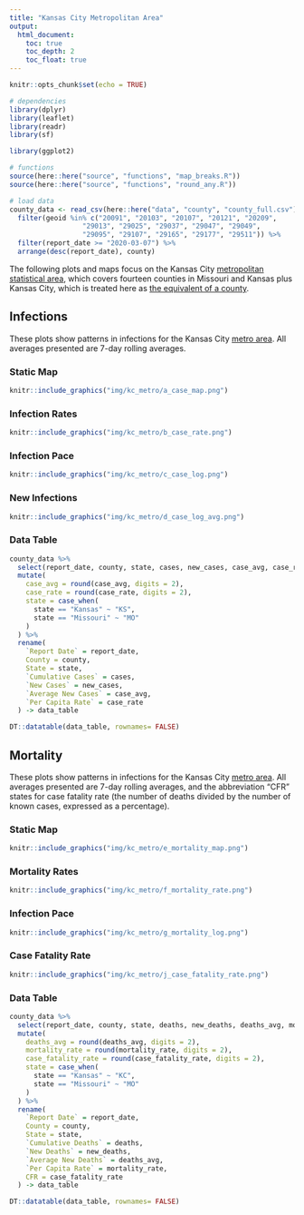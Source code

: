 ```yaml
---
title: "Kansas City Metropolitan Area"
output: 
  html_document:
    toc: true
    toc_depth: 2
    toc_float: true
---
```


```r
knitr::opts_chunk$set(echo = TRUE)

# dependencies
library(dplyr)
library(leaflet)
library(readr)
library(sf)

library(ggplot2)

# functions
source(here::here("source", "functions", "map_breaks.R"))
source(here::here("source", "functions", "round_any.R"))

# load data
county_data <- read_csv(here::here("data", "county", "county_full.csv")) %>%
  filter(geoid %in% c("20091", "20103", "20107", "20121", "20209",
                  "29013", "29025", "29037", "29047", "29049", 
                  "29095", "29107", "29165", "29177", "29511")) %>%
  filter(report_date >= "2020-03-07") %>%
  arrange(desc(report_date), county)
```

The following plots and maps focus on the Kansas City <a href="faq.html#What_is_a_Metropolitan_Statistical_Area">metropolitan statistical area</a>, which covers fourteen counties in Missouri and Kansas plus Kansas City, which is treated here as <a href="faq.html#Why_Do_You_Treat_Joplin_and_Kansas_City_as_Counties">the equivalent of a county</a>.

## Infections {.tabset .tabset-fade .tabset-pills .padtop}
These plots show patterns in infections for the Kansas City <a href="faq.html#What_is_a_Metropolitan_Statistical_Area">metro area</a>. All averages presented are 7-day rolling averages.

### Static Map

```r
knitr::include_graphics("img/kc_metro/a_case_map.png")
```

### Infection Rates

```r
knitr::include_graphics("img/kc_metro/b_case_rate.png")
```

### Infection Pace

```r
knitr::include_graphics("img/kc_metro/c_case_log.png")
```

### New Infections

```r
knitr::include_graphics("img/kc_metro/d_case_log_avg.png")
```

### Data Table

```r
county_data %>%
  select(report_date, county, state, cases, new_cases, case_avg, case_rate) %>%
  mutate(
    case_avg = round(case_avg, digits = 2),
    case_rate = round(case_rate, digits = 2),
    state = case_when(
      state == "Kansas" ~ "KS",
      state == "Missouri" ~ "MO"
    )
  ) %>%
  rename(
    `Report Date` = report_date,
    County = county,
    State = state,
    `Cumulative Cases` = cases,
    `New Cases` = new_cases,
    `Average New Cases` = case_avg,
    `Per Capita Rate` = case_rate
  ) -> data_table

DT::datatable(data_table, rownames= FALSE)
```

## Mortality {.tabset .tabset-fade .tabset-pills .padtop}
These plots show patterns in infections for the Kansas City <a href="faq.html#What_is_a_Metropolitan_Statistical_Area">metro area</a>. All averages presented are 7-day rolling averages, and the abbreviation "CFR" states for case fatality rate (the number of deaths divided by the number of known cases, expressed as a percentage).

### Static Map

```r
knitr::include_graphics("img/kc_metro/e_mortality_map.png")
```

### Mortality Rates

```r
knitr::include_graphics("img/kc_metro/f_mortality_rate.png")
```

### Infection Pace

```r
knitr::include_graphics("img/kc_metro/g_mortality_log.png")
```

### Case Fatality Rate

```r
knitr::include_graphics("img/kc_metro/j_case_fatality_rate.png")
```

### Data Table

```r
county_data %>%
  select(report_date, county, state, deaths, new_deaths, deaths_avg, mortality_rate, case_fatality_rate) %>%
  mutate(
    deaths_avg = round(deaths_avg, digits = 2),
    mortality_rate = round(mortality_rate, digits = 2),
    case_fatality_rate = round(case_fatality_rate, digits = 2),
    state = case_when(
      state == "Kansas" ~ "KC",
      state == "Missouri" ~ "MO"
    )
  ) %>%
  rename(
    `Report Date` = report_date,
    County = county,
    State = state,
    `Cumulative Deaths` = deaths,
    `New Deaths` = new_deaths,
    `Average New Deaths` = deaths_avg,
    `Per Capita Rate` = mortality_rate,
    CFR = case_fatality_rate
  ) -> data_table

DT::datatable(data_table, rownames= FALSE)
```

